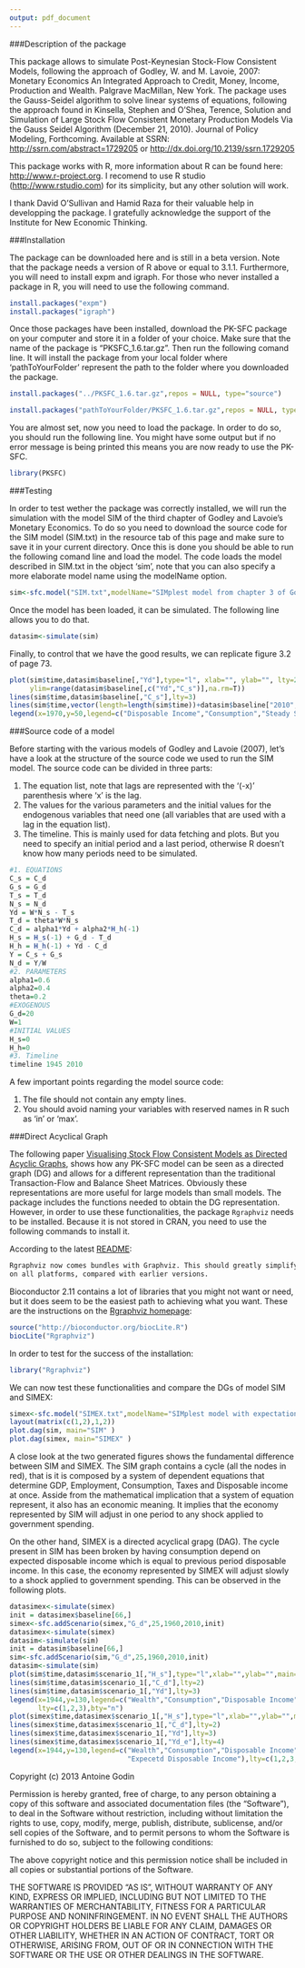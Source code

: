 ---
output: pdf_document
---

###Description of the package

This package allows to simulate Post-Keynesian Stock-Flow Consistent Models, following the approach of Godley, W. and M. Lavoie, 2007: Monetary Economics An Integrated Approach to Credit, Money, Income, Production and Wealth. Palgrave MacMillan, New York. The package uses the Gauss-Seidel algorithm to solve linear systems of equations, following the approach found in Kinsella, Stephen and O'Shea, Terence, Solution and Simulation of Large Stock Flow Consistent Monetary Production Models Via the Gauss Seidel Algorithm (December 21, 2010). Journal of Policy Modeling, Forthcoming. Available at SSRN: <a href="http://ssrn.com/abstract=1729205">http://ssrn.com/abstract=1729205</a> or <a href="http://dx.doi.org/10.2139/ssrn.1729205">http://dx.doi.org/10.2139/ssrn.1729205</a> 

This package works with R, more information about R can be found here: <a href="http://www.r-project.org"/>http://www.r-project.org</a>. I recomend to use R studio (<a href="http://www.rstudio.com/">http://www.rstudio.com</a>) for its simplicity, but any other solution will work.

I thank David O'Sullivan and Hamid Raza for their valuable help in developping the package. I gratefully acknowledge the support of the Institute for New Economic Thinking.

###Installation

The package can be downloaded here and is still in a beta version. Note that the package needs a version of R above or equal to 3.1.1. Furthermore, you will need to install expm and igraph. For those who never installed a package in R, you will need to use the following command.

```{r, eval=F}
install.packages("expm")
install.packages("igraph")
```

Once those packages have been installed, download the PK-SFC package on your computer and store it in a folder of your choice. Make sure that the name of the package is "PKSFC_1.6.tar.gz". Then run the following comand line. It will install the package from your local folder where 'pathToYourFolder' represent the path to the folder where you downloaded the package.

```{r, echo=F}
install.packages("../PKSFC_1.6.tar.gz",repos = NULL, type="source")
```

```{r, eval=F}
install.packages("pathToYourFolder/PKSFC_1.6.tar.gz",repos = NULL, type="source")
```

You are almost set, now you need to load the package. In order to do so, you should run the following line. You might have some output but if no error message is being printed this means you are now ready to use the PK-SFC.

```{r}
library(PKSFC)
```

###Testing

In order to test wether the package was correctly installed, we will run the simulation with the model SIM of the third chapter of Godley and Lavoie's Monetary Economics. To do so you need to download the source code for the SIM model (SIM.txt) in the resource tab of this page and make sure to save it in your current directory. Once this is done you should be able to run the following comand line and load the model. The code loads the model described in SIM.txt in the object 'sim', note that you can also specify a more elaborate model name using the modelName option.

```{r}
sim<-sfc.model("SIM.txt",modelName="SIMplest model from chapter 3 of Godley and Lavoie (2007)")
```

Once the model has been loaded, it can be simulated. The following line allows you to do that.

```{r}
datasim<-simulate(sim)
```

Finally, to control that we have the good results, we can replicate figure 3.2 of page 73.

```{r, width=10}
plot(sim$time,datasim$baseline[,"Yd"],type="l", xlab="", ylab="", lty=2, 
     ylim=range(datasim$baseline[,c("Yd","C_s")],na.rm=T))
lines(sim$time,datasim$baseline[,"C_s"],lty=3)
lines(sim$time,vector(length=length(sim$time))+datasim$baseline["2010","C_s"])
legend(x=1970,y=50,legend=c("Disposable Income","Consumption","Steady State"),lty=c(2,3,1),bty="n")
```

###Source code of a model

Before starting with the various models of Godley and Lavoie (2007), let's have a look at the structure of the source code we used to run the SIM model. The source code can be divided in three parts: 
<ol>
<li>The equation list, note that lags are represented with the '(-x)' parenthesis where 'x' is the lag.</li>
<li>The values for the various parameters and the initial values for the endogenous variables that need one (all variables that are used with a lag in the equation list).</li>
<li>The timeline. This is mainly used for data fetching and plots. But you need to specify an initial period and a last period, otherwise R doesn't know how many periods need to be simulated.</li>
</ol>

```{r, eval=FALSE}
#1. EQUATIONS
C_s = C_d
G_s = G_d
T_s = T_d
N_s = N_d
Yd = W*N_s - T_s
T_d = theta*W*N_s
C_d = alpha1*Yd + alpha2*H_h(-1)
H_s = H_s(-1) + G_d - T_d
H_h = H_h(-1) + Yd - C_d
Y = C_s + G_s
N_d = Y/W
#2. PARAMETERS
alpha1=0.6
alpha2=0.4
theta=0.2
#EXOGENOUS
G_d=20
W=1
#INITIAL VALUES
H_s=0
H_h=0
#3. Timeline
timeline 1945 2010
```

A few important points regarding the model source code:
<ol>
<li>The file should not contain any empty lines.</li>
<li>You should avoid naming your variables with reserved names in R such as 'in' or 'max'.</li>
</ol>

###Direct Acyclical Graph

The following paper [Visualising Stock Flow Consistent Models as Directed Acyclic Graphs](http://papers.ssrn.com/sol3/papers.cfm?abstract_id=2492242), shows how any PK-SFC model can be seen as a directed graph (DG) and allows for a different representation than the traditional Transaction-Flow and Balance Sheet Matrices. Obviously these representations are more useful for large models than small models. The package includes the functions needed to obtain the DG representation. However, in order to use these functionalities, the package `Rgraphviz` needs to be installed. Because it is not stored in CRAN, you need to use the following commands to install it.

According to the latest [README](http://www.bioconductor.org/packages/2.11/bioc/readmes/Rgraphviz/README):

```{r,eval=FALSE}
Rgraphviz now comes bundles with Graphviz. This should greatly simplify installation 
on all platforms, compared with earlier versions.
```

Bioconductor 2.11 contains a lot of libraries that you might not want or need, but it does seem to be the easiest path to achieving what you want. These are the instructions on the [Rgraphviz homepage](http://www.bioconductor.org/packages/2.11/bioc/html/Rgraphviz.html):

```{r,eval=F}
source("http://bioconductor.org/biocLite.R")
biocLite("Rgraphviz")
```

In order to test for the success of the installation:
```{r}
library("Rgraphviz")
```

We can now test these functionalities and compare the DGs of model SIM and SIMEX:

```{r}
simex<-sfc.model("SIMEX.txt",modelName="SIMplest model with expectation")
layout(matrix(c(1,2),1,2))
plot.dag(sim, main="SIM" )
plot.dag(simex, main="SIMEX" )
```

A close look at the two generated figures shows the fundamental difference between SIM and SIMEX. The SIM graph contains a cycle (all the nodes in red), that is it is composed by a system of dependent equations that determine GDP, Employment, Consumption, Taxes and Disposable income at once. Asside from the mathematical implication that a system of equation represent, it also has an economic meaning. It implies that the economy represented by SIM will adjust in one period to any shock applied to government spending. 

On the other hand, SIMEX is a directed acyclical grapg (DAG). The cycle present in SIM has been broken by having consumption depend on expected disposable income which is equal to previous period disposable income. In this case, the economy represented by SIMEX will adjust slowly to a shock applied to government spending. This can be observed in the following plots.

```{r,}
datasimex<-simulate(simex)
init = datasimex$baseline[66,]
simex<-sfc.addScenario(simex,"G_d",25,1960,2010,init)
datasimex<-simulate(simex)
datasim<-simulate(sim)
init = datasim$baseline[66,]
sim<-sfc.addScenario(sim,"G_d",25,1960,2010,init)
datasim<-simulate(sim)
plot(sim$time,datasim$scenario_1[,"H_s"],type="l",xlab="",ylab="",main="SIM")
lines(sim$time,datasim$scenario_1[,"C_d"],lty=2)
lines(sim$time,datasim$scenario_1[,"Yd"],lty=3)
legend(x=1944,y=130,legend=c("Wealth","Consumption","Disposable Income"),
       lty=c(1,2,3),bty="n")
plot(simex$time,datasimex$scenario_1[,"H_s"],type="l",xlab="",ylab="",main="SIMEX")
lines(simex$time,datasimex$scenario_1[,"C_d"],lty=2)
lines(simex$time,datasimex$scenario_1[,"Yd"],lty=3)
lines(simex$time,datasimex$scenario_1[,"Yd_e"],lty=4)
legend(x=1944,y=130,legend=c("Wealth","Consumption","Disposable Income",
                             "Expecetd Disposable Income"),lty=c(1,2,3,4),bty="n")
```



Copyright (c) 2013 Antoine Godin

Permission is hereby granted, free
of charge, to any person obtaining a copy of this software and associated documentation files (the "Software"), to deal in the Software without restriction, including without limitation the rights to use, copy, modify, merge, publish, distribute, sublicense, and/or sell copies of the Software, and to permit persons to whom the Software is furnished to do so, subject to the following conditions:

The above copyright notice and this permission notice shall be included in all copies or substantial portions of the Software.

THE SOFTWARE IS PROVIDED "AS IS", WITHOUT WARRANTY OF ANY KIND, EXPRESS OR IMPLIED, INCLUDING BUT NOT LIMITED TO THE WARRANTIES OF MERCHANTABILITY, FITNESS FOR A PARTICULAR PURPOSE AND NONINFRINGEMENT. IN NO EVENT SHALL THE AUTHORS OR COPYRIGHT HOLDERS BE LIABLE FOR ANY CLAIM, DAMAGES OR OTHER LIABILITY, WHETHER IN AN ACTION OF CONTRACT, TORT OR OTHERWISE, ARISING FROM, OUT OF OR IN CONNECTION WITH THE SOFTWARE OR THE USE OR OTHER DEALINGS IN THE SOFTWARE.
